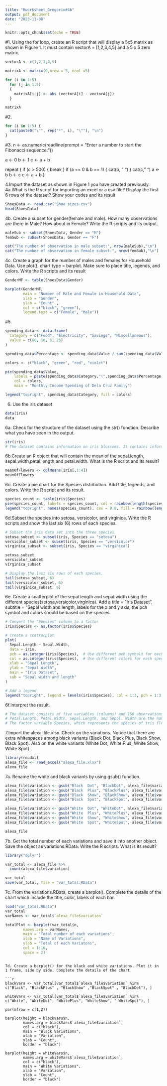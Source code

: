 ```yaml
---
title: "Rworksheet_Gregorio#4b"
output: pdf_document
date: "2023-11-08"
---
```


```r
knitr::opts_chunk$set(echo = TRUE)
```

#1. Using the for loop, create an R script that will display a 5x5 matrix as shown in Figure 1. It must contain vectorA = [1,2,3,4,5] and a 5 x 5 zero matrix.
```r
vectorA <- c(1,2,3,4,5)

matrixA <- matrix(0,nrow = 5, ncol =5)

for (i in 1:5)
  for (j in 1:5)
  {
    matrixA[i,j] <- abs (vectorA[i] - vectorA[j])
  }

matrixA

```
#2.
```r

for (i in 1:5) {
  cat(paste0("\"", rep("*", i), "\""), "\n")
}
```
#3.
n <- as.numeric(readline(prompt = "Enter a number to start the Fibonacci sequence: "))

a <- 0
b <- 1
c <- a + b

repeat {
  if (c > 500) { 
    break
  }
  if (a == 0 & b == 1) {
    cat(b, " ")
  }
  cat(c, " ")
  a <- b
  b <- c
  c <- a + b
}

4.Import the dataset as shown in Figure 1 you have created previously.
4a.What is the R script for importing an excel or a csv file? Display the first 6 rows of
the dataset? Show your codes and its result
```r
ShoesData <- read.csv("Shoe sizes.csv")
head(ShoesData)
```
4b. Create a subset for gender(female and male). How many observations are there in Male? How about in Female?  Write the R scripts and its output.

```r

maleSub <- subset(ShoesData, Gender == "M")
femSub <- subset(ShoesData, Gender == "F")

cat("The number of observation in male subset:", nrow(maleSub),"\n")
cat("The number of observation in female subset:", nrow(femSub),"\n")

```

4c. Create a graph for the number of males and females for Household Data. Use plot(), chart type = barplot. Make sure to place title, legends, and colors. Write the R scripts and its result

```r

GenderMF <- table(ShoesData$Gender)

barplot(GenderMF,
        main = "Number of Male and Female in Household Data",
        xlab = "Gender",
        ylab = "Count" ,
        col = c("black", "green"),
        legend.text = c("Female", "Male"))

```








#5.
```r
spending_data <- data.frame(
  Category = c("Food", "Electricity", "Savings", "Miscellaneous"),
  Value = c(60, 10, 5, 25)
)

spending_data$Percentage <- spending_data$Value / sum(spending_data$Value) * 100

colors <- c("black", "green", "red", "violet")

pie(spending_data$Value,
    labels = paste(spending_data$Category,"(",spending_data$Percentage,"%)"),
    col = colors,
    main = "Monthly Income Spending of Dela Cruz Family")

legend("topright", spending_data$Category, fill = colors)
```

6. Use the iris dataset
```r
data(iris)
data
```

6a. Check for the structure of the dataset using the str() function. Describe what you have seen in the output.
```r

str(iris)
# The dataset contains information on iris blossoms. It contains information on the length and width of the sepal as well as the length and width of the petal for 150 different iris flowers. It also keeps track of the iris species to which every flower belongs. The dataset contains three species: setosa, versicolor, and virginica.
```

6b.Create an R object that will contain the mean of the sepal.length, sepal.width,petal.length,and petal.width. What is the R script and its result?

```r
meanOfFlowers <- colMeans(iris[,1:4])
meanOfFlowers
```

6c. Create a pie chart for the Species distribution. Add title, legends, and colors. Write the R script and its result.
```r
species_count <- table(iris$Species)
pie(species_count, labels = species_count, col = rainbow(length(species_count)), main = "Species Distribution")
legend("topright", names(species_count), cex = 0.8, fill = rainbow(length(species_count)))

```

6d.Subset the species into setosa, versicolor, and virginica. Write the R scripts and show the last six (6) rows of each species.
```r
# Subset the iris data set into the three species.
setosa_subset <- subset(iris, Species == "setosa")
versicolor_subset <- subset(iris, Species == "versicolor")
virginica_subset <- subset(iris, Species == "virginica")

setosa_subset
versicolor_subset
virginica_subset

# Display the last six rows of each species.
tail(setosa_subset, 6)
tail(versicolor_subset, 6)
tail(virginica_subset, 6)
```

6e. Create a scatterplot of the sepal.length and sepal.width using the different species(setosa,versicolor,virginica). Add a title = “Iris Dataset”, subtitle = “Sepal width and length, labels for the x and y axis, the pch symbol and colors should be based on the species.

```r
# Convert the "Species" column to a factor
iris$Species <- as.factor(iris$Species)

# Create a scatterplot
plot(
  Sepal.Length ~ Sepal.Width,
  data = iris,
  pch = as.integer(iris$Species),  # Use different pch symbols for each species
  col = as.integer(iris$Species),  # Use different colors for each species
  xlab = "Sepal Length",
  ylab = "Sepal Width",
  main = "Iris Dataset",
  sub = "Sepal width and length"
)

# Add a legend
legend("topright", legend = levels(iris$Species), col = 1:3, pch = 1:3, cex = 0.8, title = "Species")
```

6f.Interpret the result.
```r
# The dataset consists of five variables (columns) and 150 observations (rows) in a data frame format.
# Petal.Length, Petal.Width, Sepal.Length, and Sepal. Width are the names of the four numerical variables. These stand for the measures of the length and width of the petals, respectively.
# The factor variable Species, which represents the species of iris flowers, is the sixth variable. There are three tiers to it: "setosa," "versicolor," and "virginica," denoting the many iris flower species included in the dataset.
```
7.Import the alexa-file.xlsx. Check on the variations. Notice that there are extra whitespaces among black variants (Black Dot, Black Plus, Black Show, Black Spot). Also on the white variants (White Dot, White Plus, White Show, White Spot).

```r

library(readxl)
alexa_file <- read_excel("alexa_file.xlsx")
alexa_file

```

7a. Rename the white and black variants by using gsub() function.
```r
alexa_file$variation <- gsub("Black  Dot", "BlackDot", alexa_file$variation)
alexa_file$variation <- gsub("Black  Plus", "BlackPlus", alexa_file$variation)
alexa_file$variation <- gsub("Black  Show", "BlackShow", alexa_file$variation)
alexa_file$variation <- gsub("Black  Spot", "BlackSpot", alexa_file$variation)

alexa_file$variation <- gsub("White  Dot", "WhiteDot", alexa_file$variation)
alexa_file$variation <- gsub("White  Plus", "WhitePlus", alexa_file$variation)
alexa_file$variation <- gsub("White  Show", "WhiteShow", alexa_file$variation)
alexa_file$variation <- gsub("White  Spot", "WhiteSpot", alexa_file$variation)

alexa_file
```

7b.  Get the total number of each variations and save it into another object. Save the object as variations.RData. Write the R scripts. What is its result?
```r
library("dplyr")

var_total <- alexa_file %>%
  count(alexa_file$variation)

var_total
save(var_total, file = "var_total.RData")

```

7c. From the variations.RData, create a barplot(). Complete the details of the chart which include the title, color, labels of each bar.
```r
load("var_total.RData")
var_total
varNames <- var_total$`alexa_file$variation`

totalPlot <- barplot(var_total$n,
        names.arg = varNames,
        main = "Total number of each variations",
        xlab = "Name of Variations",
        ylab = "Total of each Variatons",
        col = 1:16,
        space = 2)

```

```

7d. Create a barplot() for the black and white variations. Plot it in 1 frame, side by side. Complete the details of the chart.

```r

blackVars <- var_total[var_total$`alexa_file$variation` %in% c("Black", "BlackPlus" , "BlackShow" ,"BlackSpot" , "BlackDot"), ]

whiteVars <- var_total[var_total$`alexa_file$variation` %in% c("White", "WhiteDot", "WhitePlus", "WhiteShow", " WhiteSpot"), ]

par(mfrow = c(1,2))

barplot(height = blackVars$n,
        names.arg = blackVars$`alexa_file$variation`,
        col = c("black"),
        main = "Black Variations",
        xlab = "Variation",
        ylab = "Count",
        border = "black")

barplot(height = whiteVars$n,
        names.arg = whiteVars$`alexa_file$variation`,
        col = c("black"),
        main = "White Variations",
        xlab = "Variation",
        ylab = "Count",
        border = "black")
```


